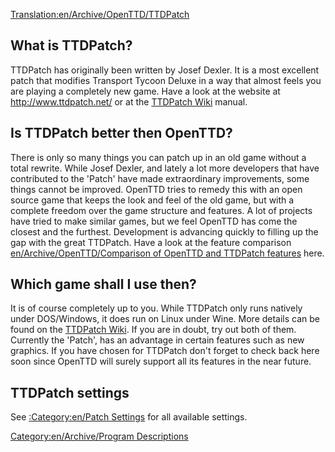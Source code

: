 [[Translation:en/Archive/OpenTTD/TTDPatch]]
[[Category:en/Archive/Program Descriptions]]

==What is TTDPatch?==
TTDPatch has originally been written by Josef Dexler. It is a most excellent patch that modifies Transport Tycoon Deluxe in a way that almost feels you are playing a completely new game. Have a look at the website at http://www.ttdpatch.net/ or at the [http://wiki.ttdpatch.net/tiki-index.php TTDPatch Wiki] manual.

==Is TTDPatch better then OpenTTD?==
There is only so many things you can patch up in an old game without a total rewrite. While Josef Dexler, and lately a lot more developers that have contributed to the 'Patch' have made extraordinary improvements, some things cannot be improved. 
OpenTTD tries to remedy this with an open source game that keeps the look and feel of the old game, but with a complete freedom over the game structure and features. A lot of projects have tried to make similar games, but we feel OpenTTD has come the closest and the furthest. Development is advancing quickly to filling up the gap with the great TTDPatch. Have a look at the feature comparison [[en/Archive/OpenTTD/Comparison of OpenTTD and TTDPatch features]] here.

==Which game shall I use then?==
It is of course completely up to you. While TTDPatch only runs natively under DOS/Windows, it does run on Linux under Wine. More details can be found on the [http://wiki.ttdpatch.net/tiki-index.php?page=TTDonLinux TTDPatch Wiki]. If you are in doubt, try out both of them. Currently the 'Patch', has an advantage in certain features such as new graphics. If you have chosen for TTDPatch don't forget to check back here soon since OpenTTD will surely support all its features in the near future.

==TTDPatch settings==

See [[:Category:en/Patch Settings]] for all available settings.